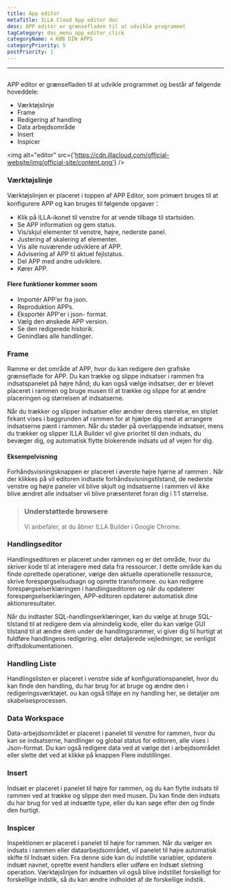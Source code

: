 ```yaml
---
title: App editor
metaTitle: ILLA Cloud App editor doc
desc: APP editor er grænsefladen til at udvikle programmet
tagCategory: doc_menu_app_editor_click
categoryName: 🌀 KØB DIN APPS
categoryPriority: 5
postPriority: 1
---
```


* * *

## <h2 hidden>App editor</h2>

APP editor er grænsefladen til at udvikle programmet og består af følgende hoveddele:

-   Værktøjslinje
-   Frame
-   Redigering af handling
-   Data arbejdsområde
-   Insert
-   Inspicer

<img alt="editor" src={'https://cdn.illacloud.com/official-website/img/official-site/content.png'} />

### Værktøjslinje

Værktøjslinjen er placeret i toppen af APP Editor, som primært bruges til at konfigurere APP og kan bruges til følgende opgaver：

-   Klik på ILLA-ikonet til venstre for at vende tilbage til startsiden.
-   Se APP information og gem status.
-   Vis/skjul elementer til venstre, højre, nederste panel.
-   Justering af skalering af elementer.
-   Vis alle nuværende udviklere af APP.
-   Advisering af APP til aktuel fejlstatus.
-   Del APP med andre udviklere.
-   Kører APP.

#### Flere funktioner kommer soom

-   Importér APP'er fra json.
-   Reproduktion APPs.
-   Eksportér APP'er i json- format.
-   Vælg den ønskede APP version.
-   Se den redigerede historik.
-   Genindlæs alle handlinger.

[//]: # "[Image]"

### Frame

Ramme er det område af APP, hvor du kan redigere den grafiske grænseflade for APP. Du kan trække og slippe indsatser i rammen fra indsatspanelet på højre hånd; du kan også vælge indsatser, der er blevet placeret i rammen og bruge musen til at trække og slippe for at ændre placeringen og størrelsen af indsatserne.

Når du trækker og slipper indsatser eller ændrer deres størrelse, en stiplet firkant vises i baggrunden af rammen for at hjælpe dig med at arrangere indsatserne pænt i rammen. Når du støder på overlappende indsatser, mens du trækker og slipper ILLA Builder vil give prioritet til den indsats, du bevæger dig, og automatisk flytte blokerende indsats ud af vejen for dig.

#### Eksempelvisning

Forhåndsvisningsknappen er placeret i øverste højre hjørne af rammen . Når der klikkes på vil editoren indtaste forhåndsvisningstilstand, de nederste venstre og højre paneler vil blive skjult og indsatserne i rammen vil ikke blive ændret alle indsatser vil blive præsenteret foran dig i 1:1 størrelse.

> ### Understøttede browsere
>
> Vi anbefaler, at du åbner ILLA Builder i Google Chrome.

### Handlingseditor

Handlingseditoren er placeret under rammen og er det område, hvor du skriver kode til at interagere med data fra ressourcer. I dette område kan du finde oprettede operationer, vælge den aktuelle operationelle ressource, skrive forespørgselsudsagn og oprette transformere. ou kan redigere forespørgselserklæringen i handlingseditoren og når du opdaterer forespørgselserklæringen, APP-editoren opdaterer automatisk dine aktionsresultater.

Når du indtaster SQL-handlingserklæringer, kan du vælge at bruge SQL-tilstand til at redigere dem via almindelig kode, eller du kan vælge GUI tilstand til at ændre dem under de handlingsrammer, vi giver dig til hurtigt at fuldføre handlingens redigering. eller detaljerede vejledninger, se venligst driftsdokumentationen.

### Handling Liste

Handlingslisten er placeret i venstre side af konfigurationspanelet, hvor du kan finde den handling, du har brug for at bruge og ændre den i redigeringsværktøjet. ou kan også tilføje en ny handling her, se detaljer om skabelsesprocessen.

### Data Workspace

Data-arbejdsområdet er placeret i panelet til venstre for rammen, hvor du kan se indsatserne, handlinger og global status for editoren, alle vises i Json-format. Du kan også redigere data ved at vælge det i arbejdsområdet eller slette det ved at klikke på knappen Flere indstillinger.

### Insert

Indsæt er placeret i panelet til højre for rammen, og du kan flytte indsats til rammen ved at trække og slippe den med musen. Du kan finde den indsats du har brug for ved at indsætte type, eller du kan søge efter den og finde den hurtigt.

[//]: # "[Image]"

### Inspicer

Inspektionen er placeret i panelet til højre for rammen. Når du vælger en indsats i rammen eller dataarbejdsområdet, vil panelet til højre automatisk skifte til Indsæt siden. Fra denne side kan du indstille variabler, opdatere indsæt navnet, oprette event handlers eller udføre en Indsæt sletning operation. Værktøjslinjen for indsætten vil også blive indstillet forskelligt for forskellige indstik, så du kan ændre indholdet af de forskellige indstik.
